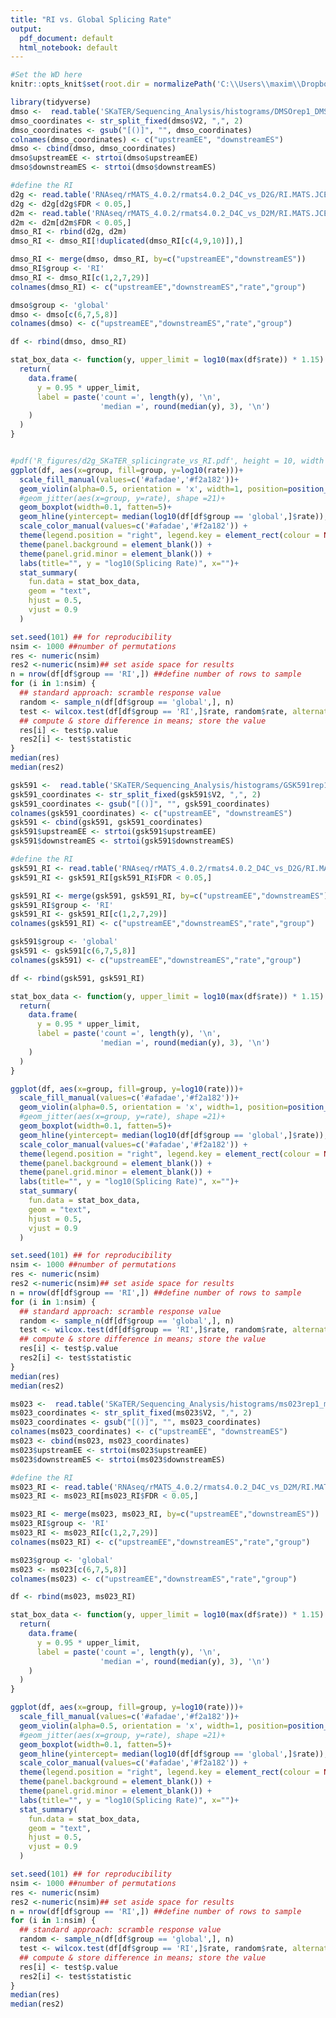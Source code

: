 ```yaml
---
title: "RI vs. Global Splicing Rate"
output:
  pdf_document: default
  html_notebook: default
---
```

```r
#Set the WD here
knitr::opts_knit$set(root.dir = normalizePath('C:\\Users\\maxim\\Dropbox (EinsteinMed)\\CloudStation\\PRMT\\'))
```


```r
library(tidyverse)
dmso <-  read.table('SKaTER/Sequencing_Analysis/histograms/DMSOrep1_DMSOrep2_splicing_expCutoff=5_histogram.txt', header = F, sep = '\t')
dmso_coordinates <- str_split_fixed(dmso$V2, ",", 2)
dmso_coordinates <- gsub("[()]", "", dmso_coordinates)
colnames(dmso_coordinates) <- c("upstreamEE", "downstreamES")
dmso <- cbind(dmso, dmso_coordinates)
dmso$upstreamEE <- strtoi(dmso$upstreamEE)
dmso$downstreamES <- strtoi(dmso$downstreamES)

#define the RI
d2g <- read.table('RNAseq/rMATS_4.0.2/rmats4.0.2_D4C_vs_D2G/RI.MATS.JCEC.txt', header = T, sep = '\t')
d2g <- d2g[d2g$FDR < 0.05,]
d2m <- read.table('RNAseq/rMATS_4.0.2/rmats4.0.2_D4C_vs_D2M/RI.MATS.JCEC.txt', header = T, sep = '\t')
d2m <- d2m[d2m$FDR < 0.05,]
dmso_RI <- rbind(d2g, d2m)
dmso_RI <- dmso_RI[!duplicated(dmso_RI[c(4,9,10)]),]

dmso_RI <- merge(dmso, dmso_RI, by=c("upstreamEE","downstreamES"))
dmso_RI$group <- 'RI'
dmso_RI <- dmso_RI[c(1,2,7,29)]
colnames(dmso_RI) <- c("upstreamEE","downstreamES","rate","group")

dmso$group <- 'global'
dmso <- dmso[c(6,7,5,8)]
colnames(dmso) <- c("upstreamEE","downstreamES","rate","group")

df <- rbind(dmso, dmso_RI)

stat_box_data <- function(y, upper_limit = log10(max(df$rate)) * 1.15) {
  return( 
    data.frame(
      y = 0.95 * upper_limit,
      label = paste('count =', length(y), '\n',
                    'median =', round(median(y), 3), '\n')
    )
  )
}


#pdf('R_figures/d2g_SKaTER_splicingrate_vs_RI.pdf', height = 10, width = 10)
ggplot(df, aes(x=group, fill=group, y=log10(rate)))+
  scale_fill_manual(values=c('#afadae','#f2a182'))+
  geom_violin(alpha=0.5, orientation = 'x', width=1, position=position_dodge(width=0.5))+
  #geom_jitter(aes(x=group, y=rate), shape =21)+
  geom_boxplot(width=0.1, fatten=5)+
  geom_hline(yintercept= median(log10(df[df$group == 'global',]$rate)),size=1, linetype ='dotted') +
  scale_color_manual(values=c('#afadae','#f2a182')) +
  theme(legend.position = "right", legend.key = element_rect(colour = NA, fill = NA)) +
  theme(panel.background = element_blank()) +
  theme(panel.grid.minor = element_blank()) +
  labs(title="", y = "log10(Splicing Rate)", x="")+
  stat_summary(
    fun.data = stat_box_data, 
    geom = "text", 
    hjust = 0.5,
    vjust = 0.9
  )

set.seed(101) ## for reproducibility
nsim <- 1000 ##number of permutations
res <- numeric(nsim)
res2 <-numeric(nsim)## set aside space for results
n = nrow(df[df$group == 'RI',]) ##define number of rows to sample
for (i in 1:nsim) {
  ## standard approach: scramble response value
  random <- sample_n(df[df$group == 'global',], n)
  test <- wilcox.test(df[df$group == 'RI',]$rate, random$rate, alternative = 'less')
  ## compute & store difference in means; store the value
  res[i] <- test$p.value
  res2[i] <- test$statistic
}
median(res)
median(res2)
```



```r
gsk591 <-  read.table('SKaTER/Sequencing_Analysis/histograms/GSK591rep1_GSK591rep2_splicing_expCutoff=5_histogram.txt', header = F, sep = '\t')
gsk591_coordinates <- str_split_fixed(gsk591$V2, ",", 2)
gsk591_coordinates <- gsub("[()]", "", gsk591_coordinates)
colnames(gsk591_coordinates) <- c("upstreamEE", "downstreamES")
gsk591 <- cbind(gsk591, gsk591_coordinates)
gsk591$upstreamEE <- strtoi(gsk591$upstreamEE)
gsk591$downstreamES <- strtoi(gsk591$downstreamES)

#define the RI
gsk591_RI <- read.table('RNAseq/rMATS_4.0.2/rmats4.0.2_D4C_vs_D2G/RI.MATS.JCEC.txt', header = T, sep = '\t')
gsk591_RI <- gsk591_RI[gsk591_RI$FDR < 0.05,]

gsk591_RI <- merge(gsk591, gsk591_RI, by=c("upstreamEE","downstreamES"))
gsk591_RI$group <- 'RI'
gsk591_RI <- gsk591_RI[c(1,2,7,29)]
colnames(gsk591_RI) <- c("upstreamEE","downstreamES","rate","group")

gsk591$group <- 'global'
gsk591 <- gsk591[c(6,7,5,8)]
colnames(gsk591) <- c("upstreamEE","downstreamES","rate","group")

df <- rbind(gsk591, gsk591_RI)

stat_box_data <- function(y, upper_limit = log10(max(df$rate)) * 1.15) {
  return( 
    data.frame(
      y = 0.95 * upper_limit,
      label = paste('count =', length(y), '\n',
                    'median =', round(median(y), 3), '\n')
    )
  )
}

ggplot(df, aes(x=group, fill=group, y=log10(rate)))+
  scale_fill_manual(values=c('#afadae','#f2a182'))+
  geom_violin(alpha=0.5, orientation = 'x', width=1, position=position_dodge(width=0.5))+
  #geom_jitter(aes(x=group, y=rate), shape =21)+
  geom_boxplot(width=0.1, fatten=5)+
  geom_hline(yintercept= median(log10(df[df$group == 'global',]$rate)),size=1, linetype ='dotted') +
  scale_color_manual(values=c('#afadae','#f2a182')) +
  theme(legend.position = "right", legend.key = element_rect(colour = NA, fill = NA)) +
  theme(panel.background = element_blank()) +
  theme(panel.grid.minor = element_blank()) +
  labs(title="", y = "log10(Splicing Rate)", x="")+
  stat_summary(
    fun.data = stat_box_data, 
    geom = "text", 
    hjust = 0.5,
    vjust = 0.9
  )

set.seed(101) ## for reproducibility
nsim <- 1000 ##number of permutations
res <- numeric(nsim)
res2 <-numeric(nsim)## set aside space for results
n = nrow(df[df$group == 'RI',]) ##define number of rows to sample
for (i in 1:nsim) {
  ## standard approach: scramble response value
  random <- sample_n(df[df$group == 'global',], n)
  test <- wilcox.test(df[df$group == 'RI',]$rate, random$rate, alternative = 'less')
  ## compute & store difference in means; store the value
  res[i] <- test$p.value
  res2[i] <- test$statistic
}
median(res)
median(res2)
```


```r
ms023 <-  read.table('SKaTER/Sequencing_Analysis/histograms/ms023rep1_ms023rep2_splicing_expCutoff=5_histogram.txt', header = F, sep = '\t')
ms023_coordinates <- str_split_fixed(ms023$V2, ",", 2)
ms023_coordinates <- gsub("[()]", "", ms023_coordinates)
colnames(ms023_coordinates) <- c("upstreamEE", "downstreamES")
ms023 <- cbind(ms023, ms023_coordinates)
ms023$upstreamEE <- strtoi(ms023$upstreamEE)
ms023$downstreamES <- strtoi(ms023$downstreamES)

#define the RI
ms023_RI <- read.table('RNAseq/rMATS_4.0.2/rmats4.0.2_D4C_vs_D2M/RI.MATS.JCEC.txt', header = T, sep = '\t')
ms023_RI <- ms023_RI[ms023_RI$FDR < 0.05,]

ms023_RI <- merge(ms023, ms023_RI, by=c("upstreamEE","downstreamES"))
ms023_RI$group <- 'RI'
ms023_RI <- ms023_RI[c(1,2,7,29)]
colnames(ms023_RI) <- c("upstreamEE","downstreamES","rate","group")

ms023$group <- 'global'
ms023 <- ms023[c(6,7,5,8)]
colnames(ms023) <- c("upstreamEE","downstreamES","rate","group")

df <- rbind(ms023, ms023_RI)

stat_box_data <- function(y, upper_limit = log10(max(df$rate)) * 1.15) {
  return( 
    data.frame(
      y = 0.95 * upper_limit,
      label = paste('count =', length(y), '\n',
                    'median =', round(median(y), 3), '\n')
    )
  )
}

ggplot(df, aes(x=group, fill=group, y=log10(rate)))+
  scale_fill_manual(values=c('#afadae','#f2a182'))+
  geom_violin(alpha=0.5, orientation = 'x', width=1, position=position_dodge(width=0.5))+
  #geom_jitter(aes(x=group, y=rate), shape =21)+
  geom_boxplot(width=0.1, fatten=5)+
  geom_hline(yintercept= median(log10(df[df$group == 'global',]$rate)),size=1, linetype ='dotted') +
  scale_color_manual(values=c('#afadae','#f2a182')) +
  theme(legend.position = "right", legend.key = element_rect(colour = NA, fill = NA)) +
  theme(panel.background = element_blank()) +
  theme(panel.grid.minor = element_blank()) +
  labs(title="", y = "log10(Splicing Rate)", x="")+
  stat_summary(
    fun.data = stat_box_data, 
    geom = "text", 
    hjust = 0.5,
    vjust = 0.9
  )

set.seed(101) ## for reproducibility
nsim <- 1000 ##number of permutations
res <- numeric(nsim)
res2 <-numeric(nsim)## set aside space for results
n = nrow(df[df$group == 'RI',]) ##define number of rows to sample
for (i in 1:nsim) {
  ## standard approach: scramble response value
  random <- sample_n(df[df$group == 'global',], n)
  test <- wilcox.test(df[df$group == 'RI',]$rate, random$rate, alternative = 'less')
  ## compute & store difference in means; store the value
  res[i] <- test$p.value
  res2[i] <- test$statistic
}
median(res)
median(res2)
```
